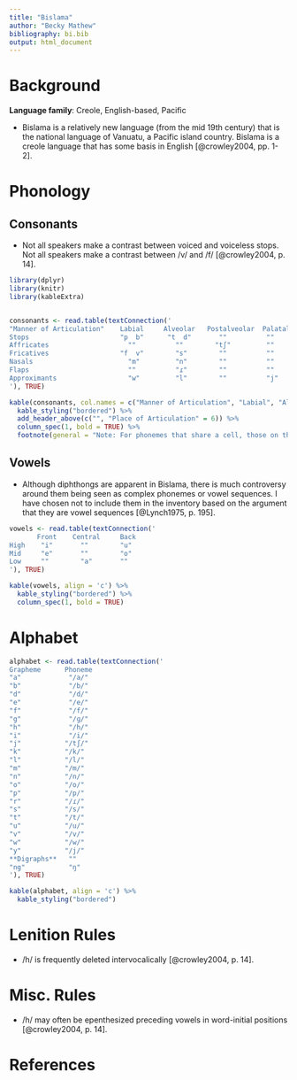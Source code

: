 ```yaml
---
title: "Bislama"
author: "Becky Mathew"
bibliography: bi.bib
output: html_document
---
```


# Background

**Language family**: Creole, English-based, Pacific

* Bislama is a relatively new language (from the mid 19th century) that is the national language of Vanuatu, a Pacific island country. Bislama is a creole language that has some basis in English [@crowley2004, pp. 1-2].

# Phonology
## Consonants

* Not all speakers make a contrast between voiced and voiceless stops. Not all speakers make a contrast between /v/ and /f/ [@crowley2004, p. 14].

```r

library(dplyr)
library(knitr)
library(kableExtra)


consonants <- read.table(textConnection('
"Manner of Articulation"    Labial     Alveolar   Postalveolar  Palatal    Velar      Glottal
Stops                       "p  b"      "t  d"       ""          ""       "k  ɡ"        ""
Affricates                    ""          ""        "tʃ"         ""         ""          ""
Fricatives                  "f  v"        "s"        ""          ""         ""          "h"
Nasals                        "m"         "n"        ""          ""         "ŋ"         ""
Flaps                         ""          "ɾ"        ""          ""          ""         ""        
Approximants                  "w"         "l"        ""          "j"         ""         ""
'), TRUE)

kable(consonants, col.names = c("Manner of Articulation", "Labial", "Alveolar", "Postalveolar", "Palatal", "Velar", "Glottal"), align = 'c') %>%
  kable_styling("bordered") %>%
  add_header_above(c("", "Place of Articulation" = 6)) %>%
  column_spec(1, bold = TRUE) %>%
  footnote(general = "Note: For phonemes that share a cell, those on the left are voiceless and those on the right are voiced.", general_title = "")
```

## Vowels

* Although diphthongs are apparent in Bislama, there is much controversy around them being seen as complex phonemes or vowel sequences. I have chosen not to include them in the inventory based on the argument that they are vowel sequences [@Lynch1975, p. 195].

```r

vowels <- read.table(textConnection('
       Front    Central     Back
High    "i"       ""        "u"
Mid     "e"       ""        "o"
Low     ""        "a"       ""
'), TRUE)

kable(vowels, align = 'c') %>%
  kable_styling("bordered") %>%
  column_spec(1, bold = TRUE)
```

# Alphabet

```r

alphabet <- read.table(textConnection('
Grapheme      Phoneme
"a"            "/a/"
"b"            "/b/"
"d"            "/d/"
"e"            "/e/"
"f"            "/f/"
"g"            "/ɡ/"
"h"            "/h/"
"i"            "/i/"
"j"           "/tʃ/"
"k"           "/k/"
"l"           "/l/"
"m"           "/m/"
"n"           "/n/"
"o"           "/o/"
"p"           "/p/"
"r"           "/ɾ/"
"s"           "/s/"
"t"           "/t/"
"u"           "/u/"
"v"           "/v/"
"w"           "/w/"
"y"           "/j/"
**Digraphs**   ""
"ng"           "ŋ"
'), TRUE)

kable(alphabet, align = 'c') %>%
  kable_styling("bordered")
```

# Lenition Rules

* /h/ is frequently deleted intervocalically [@crowley2004, p. 14].

# Misc. Rules

* /h/ may often be epenthesized preceding vowels in word-initial positions [@crowley2004, p. 14].

# References
